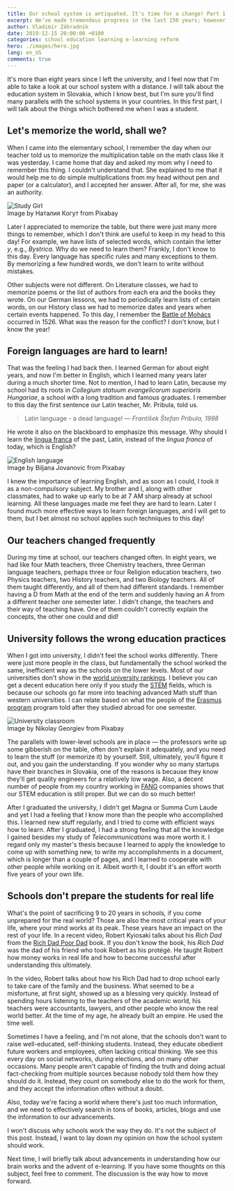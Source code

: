 ```yaml
---
title: Our school system is antiquated. It's time for a change! Part 1
excerpt: We've made tremendous progress in the last 150 years; however, the way we learn in schools didn't change much.
author: Vladimír Záhradník
date: 2019-12-15 20:00:00 +0100
categories: school education learning e-learning reform
hero: ./images/hero.jpg
lang: en_US
comments: true
---
```


It's more than eight years since I left the university, and I feel now that I'm able to take a look at our school system with a distance. I will talk about the education system in Slovakia, which I know best, but I'm sure you'll find many parallels with the school systems in your countries.
In this first part, I will talk about the things which bothered me when I was a student.

## Let's memorize the world, shall we?
When I came into the elementary school, I remember the day when our teacher told us to memorize the multiplication table on the math class like it was yesterday. I came home that day and asked my mom why I need to remember this thing. I couldn't understand that. She explained to me that it would help me to do simple multiplications from my head without pen and paper (or a calculator), and I accepted her answer. After all, for me, she was an authority.

<div className="Image__Large">
  <img src="./images/study-girl.jpg" alt="Study Girl" />
  <figcaption>Image by Наталия Когут from Pixabay</figcaption>
</div>

Later I appreciated to memorize the table, but there were just many more things to remember, which I don't think are useful to keep in my head to this day! For example, we have lists of selected words, which contain the letter *y*, e.g., *Bystrica*. Why do we need to learn them? Frankly, I don't know to this day. Every language has specific rules and many exceptions to them. By memorizing a few hundred words, we don't learn to write without mistakes.

Other subjects were not different. On Literature classes, we had to memorize poems or the list of authors from each era and the books they wrote. On our German lessons, we had to periodically learn lists of certain words, on our History class we had to memorize dates and years when certain events happened. To this day, I remember the [Battle of Mohács][mohacs] occurred in 1526. What was the reason for the conflict? I don't know, but I know the year!

## Foreign languages are hard to learn!
That was the feeling I had back then. I learned German for about eight years, and now I'm better in English, which I learned many years later during a much shorter time. Not to mention, I had to learn Latin, because my school had its roots in *Collegium statuum evangelicorum superioris Hungariae*, a school with a long tradition and famous graduates. I remember to this day the first sentence our Latin teacher, Mr. Pribula, told us.

> Latin language - a dead language!
> — <cite>František Štefan Pribula, 1998</cite>

He wrote it also on the blackboard to emphasize this message. Why should I learn the [lingua franca][lingua-franca] of the past, Latin, instead of the *lingua franca* of today, which is English?

<div className="Image__Large">
  <img src="./images/english-blackboard.jpg" alt="English language" />
  <figcaption>Image by Biljana Jovanovic from Pixabay</figcaption>
</div>

I knew the importance of learning English, and as soon as I could, I took it as a non-compulsory subject. My brother and I, along with other classmates, had to wake up early to be at 7 AM sharp already at school learning. All these languages made me feel they are hard to learn. Later I found much more effective ways to learn foreign languages, and I will get to them, but I bet almost no school applies such techniques to this day!

## Our teachers changed frequently
During my time at school, our teachers changed often. In eight years, we had like four Math teachers, three Chemistry teachers, three German language teachers, perhaps three or four Religion education teachers, two Physics teachers, two History teachers, and two Biology teachers. All of them taught differently, and all of them had different standards. I remember having a D from Math at the end of the term and suddenly having an A from a different teacher one semester later. I didn't change, the teachers and their way of teaching have. One of them couldn't correctly explain the concepts, the other one could and did!

## University follows the wrong education practices
When I got into university, I didn't feel the school works differently. There were just more people in the class, but fundamentally the school worked the same, inefficient way as the schools on the lower levels. Most of our universities don't show in the [world university rankings][university-rankings]. I believe you can get a decent education here only if you study the [STEM][stem] fields, which is because our schools go far more into teaching advanced Math stuff than western universities. I can relate based on what the people of the [Erasmus program][erasmus] program told after they studied abroad for one semester.

<div className="Image__Large">
  <img src="./images/university-classroom.jpg" alt="University classroom" />
  <figcaption>Image by Nikolay Georgiev from Pixabay</figcaption>
</div>

The parallels with lower-level schools are in place — the professors write up some gibberish on the table, often don't explain it adequately, and you need to learn the stuff (or memorize it) by yourself. Still, ultimately, you'll figure it out, and you gain the understanding. If you wonder why so many startups have their branches in Slovakia, one of the reasons is because they know they'll get quality engineers for a relatively low wage. Also, a decent number of people from my country working in [FANG][fang] companies shows that our STEM education is still proper. But we can do so much better!

After I graduated the university, I didn't get Magna or Summa Cum Laude and yet I had a feeling that I know more than the people who accomplished this. I learned new stuff regularly, and I tried to come with efficient ways how to learn. After I graduated, I had a strong feeling that all the knowledge I gained besides my study of *Telecommunications* was more worth it. I regard only my master's thesis because I learned to apply the knowledge to come up with something new, to write my accomplishments in a document, which is longer than a couple of pages, and I learned to cooperate with other people while working on it. Albeit worth it, I doubt it's an effort worth five years of your own life.

## Schools don't prepare the students for real life
What's the point of sacrificing 9 to 20 years in schools, if you come unprepared for the real world? Those are also the most critical years of your life, where your mind works at its peak. These years have an impact on the rest of your life. In a recent video, Robert Kyiosaki talks about his *Rich Dad* from the [Rich Dad Poor Dad][rich-dad] book. If you don't know the book, his *Rich Dad* was the dad of his friend who took Robert as his protégé. He taught Robert how money works in real life and how to become successful after understanding this ultimately.

<div class="Image__Small">
  <YouTube videoId="azq0S0DKS50" />
</div>

In the video, Robert talks about how his Rich Dad had to drop school early to take care of the family and the business. What seemed to be a misfortune, at first sight, showed up as a blessing very quickly. Instead of spending hours listening to the teachers of the academic world, his teachers were accountants, lawyers, and other people who know the real world better. At the time of my age, he already built an empire. He used the time well.

Sometimes I have a feeling, and I'm not alone, that the schools don't want to raise well-educated, self-thinking students. Instead, they educate obedient future workers and employees, often lacking critical thinking. We see this every day on social networks, during elections, and on many other occasions. Many people aren't capable of finding the truth and doing actual fact-checking from multiple sources because nobody told them how they should do it. Instead, they count on somebody else to do the work for them, and they accept the information often without a doubt.

Also, today we're facing a world where there's just too much information, and we need to effectively search in tons of books, articles, blogs and use the information to our advancements.

I won't discuss why schools work the way they do. It's not the subject of this post. Instead, I want to lay down my opinion on how the school system should work.

Next time, I will briefly talk about advancements in understanding how our brain works and the advent of e-learning. If you have some thoughts on this subject, feel free to comment. The discussion is the way how to move forward.

[//]: # (Used references)
[mohacs]: https://en.wikipedia.org/wiki/Battle_of_Moh%C3%A1cs
[lingua-franca]: https://en.wikipedia.org/wiki/Lingua_franca
[university-rankings]: https://www.topuniversities.com/university-rankings/world-university-rankings/2019
[stem]: https://en.wikipedia.org/wiki/Science%2C_technology%2C_engineering%2C_and_mathematics
[fang]: https://www.investopedia.com/terms/f/fang-stocks-fb-amzn.asp
[erasmus]: https://en.wikipedia.org/wiki/Erasmus_Programme
[rich-dad]: https://www.richdad.com/